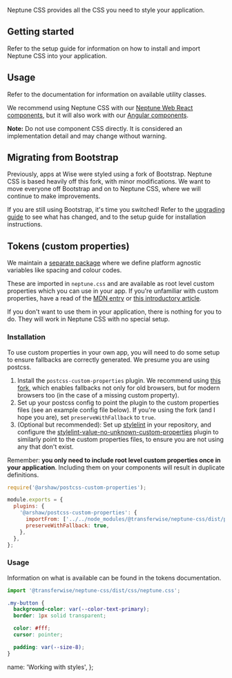 
Neptune CSS provides all the CSS you need to style your application.

## Getting started

Refer to the <DocLink href="/about/Setup">setup guide</DocLink> for information on how to install and import Neptune CSS into your application.

## Usage

Refer to the <DocLink href="/styles/core/Typography">documentation</DocLink> for information on available utility classes.

We recommend using Neptune CSS with our [Neptune Web React components](https://www.npmjs.com/package/@transferwise/components), but it will also work with our [Angular components](https://www.npmjs.com/package/@transferwise/styleguide-components).

**Note:** Do not use component CSS directly. It is considered an implementation detail and may change without warning.

## Migrating from Bootstrap

Previously, apps at Wise were styled using a fork of Bootstrap. Neptune CSS is based heavily off this fork, with minor modifications. We want to move everyone off Bootstrap and on to Neptune CSS, where we will continue to make improvements.

If you are still using Bootstrap, it's time you switched! Refer to the [upgrading guide](https://github.com/transferwise/neptune-web/blob/main/packages/css/docs/upgrading.md) to see what has changed, and to the <DocLink href="/about/Setup">setup guide</DocLink> for installation instructions.

## Tokens (custom properties)

We maintain a [separate package](https://www.npmjs.com/package/@transferwise/neptune-tokens) where we define platform agnostic variables like spacing and colour codes.

These are imported in `neptune.css` and are available as root level custom properties which you can use in your app. If you're unfamiliar with custom properties, have a read of the [MDN entry](https://developer.mozilla.org/en-US/docs/Web/CSS/--*) or [this introductory article](https://www.smashingmagazine.com/2018/05/css-custom-properties-strategy-guide/).

If you don't want to use them in your application, there is nothing for you to do. They will work in Neptune CSS with no special setup.

### Installation

To use custom properties in your own app, you will need to do some setup to ensure fallbacks are correctly generated. We presume you are using postcss.

1. Install the `postcss-custom-properties` plugin. We recommend using [this fork](https://www.npmjs.com/package/@arshaw/postcss-custom-properties), which enables fallbacks not only for old browsers, but for modern browsers too (in the case of a missing custom property).
2. Set up your postcss config to point the plugin to the custom properties files (see an example config file below). If you're using the fork (and I hope you are), set `preserveWithFallback` to `true`.
3. (Optional but recommended): Set up [stylelint](https://stylelint.io) in your repository, and configure the [stylelint-value-no-unknown-custom-properties](https://github.com/csstools/stylelint-value-no-unknown-custom-properties) plugin to similarly point to the custom properties files, to ensure you are not using any that don't exist.

Remember: **you only need to include root level custom properties once in your application**. Including them on your components will result in duplicate definitions.

```js
require('@arshaw/postcss-custom-properties');

module.exports = {
  plugins: {
    '@arshaw/postcss-custom-properties': {
      importFrom: ['../../node_modules/@transferwise/neptune-css/dist/props/neptune-tokens.css'],
      preserveWithFallback: true,
    },
  },
};
```

### Usage

Information on what is available can be found in the <DocLink href="/styles/tokens/Colors">tokens documentation</DocLink>.

```js
import '@transferwise/neptune-css/dist/css/neptune.css';
```

```css
.my-button {
  background-color: var(--color-text-primary);
  border: 1px solid transparent;

  color: #fff;
  cursor: pointer;

  padding: var(--size-8);
}
```

  name: 'Working with styles',
};
